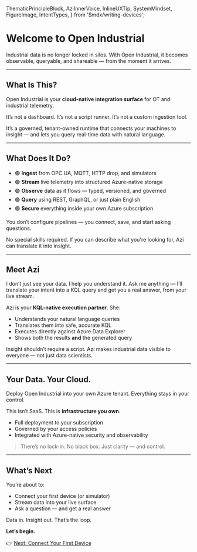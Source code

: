   ThematicPrincipleBlock,
  AziInnerVoice,
  InlineUXTip,
  SystemMindset,
  FigureImage,
  IntentTypes,
} from '$mdx/writing-devices';

# Welcome to Open Industrial

<ThematicPrincipleBlock intentType={IntentTypes.Primary}>
  Industrial data is no longer locked in silos. With Open Industrial, it becomes
  observable, queryable, and shareable — from the moment it arrives.
</ThematicPrincipleBlock>

---

## What Is This?

Open Industrial is your **cloud-native integration surface** for OT and industrial telemetry.

It’s not a dashboard. It’s not a script runner. It’s not a custom ingestion tool.

It’s a governed, tenant-owned runtime that connects your machines to insight — and lets you query real-time data with natural language.

---

## What Does It Do?

- 🟢 **Ingest** from OPC UA, MQTT, HTTP drop, and simulators
- 🟢 **Stream** live telemetry into structured Azure-native storage
- 🟢 **Observe** data as it flows — typed, versioned, and governed
- 🟢 **Query** using REST, GraphQL, or just plain English
- 🟢 **Secure** everything inside your own Azure subscription

You don’t configure pipelines — you connect, save, and start asking questions.

<InlineUXTip intentType={IntentTypes.Info}>
  No special skills required. If you can describe what you're looking for, Azi
  can translate it into insight.
</InlineUXTip>

---

## Meet Azi

<AziInnerVoice intentType={IntentTypes.Tertiary}>
  I don’t just see your data. I help you understand it. Ask me anything — I’ll
  translate your intent into a KQL query and get you a real answer, from your
  live stream.
</AziInnerVoice>

Azi is your **KQL-native execution partner**. She:

- Understands your natural language queries
- Translates them into safe, accurate KQL
- Executes directly against Azure Data Explorer
- Shows both the results **and** the generated query

<FigureImage
  src="/assets/docs/azi-query-example.png"
  alt="Azi translating a natural question into a live KQL result"
  caption="Type: 'Show me flow anomalies on Line 3 last week.' Azi runs the query — and shows you what happened."
  intentType={IntentTypes.Info}
  glow
  shadow="2xl"
/>

<ThematicPrincipleBlock intentType={IntentTypes.Secondary}>
  Insight shouldn’t require a script. Azi makes industrial data visible to
  everyone — not just data scientists.
</ThematicPrincipleBlock>

---

## Your Data. Your Cloud.

<InlineUXTip intentType={IntentTypes.Info}>
  Deploy Open Industrial into your own Azure tenant. Everything stays in your
  control.
</InlineUXTip>

This isn’t SaaS. This is **infrastructure you own**.

- Full deployment to your subscription
- Governed by your access policies
- Integrated with Azure-native security and observability

> There’s no lock-in. No black box. Just clarity — and control.

---

## What’s Next

You’re about to:

- Connect your first device (or simulator)
- Stream data into your live surface
- Ask a question — and get a real answer

<SystemMindset intentType={IntentTypes.Primary}>
  Data in. Insight out. That’s the loop.
</SystemMindset>

**Let’s begin.**

👉 [Next: Connect Your First Device](/docs/connect-your-first-device)
